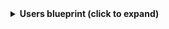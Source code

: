 <details>
<summary><b>Users blueprint (click to expand)</b></summary>

```json showLineNumbers
{
  "identifier": "user",
  "title": "user",
  "icon": "Microservice",
  "schema": {
    "properties": {
      "email":{
        "title":"Email",
        "type": "string"
      }
    },
    "required": []
  },
  "mirrorProperties": {},
  "calculationProperties": {},
  "aggregationProperties": {},
  "relations": {}
}
```

</details>

